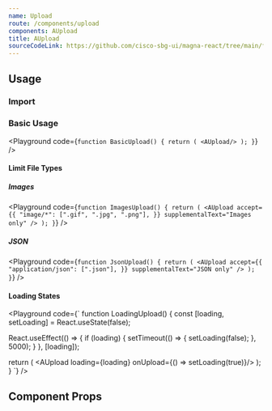 ```yaml
---
name: Upload
route: /components/upload
components: AUpload
title: AUpload
sourceCodeLink: https://github.com/cisco-sbg-ui/magna-react/tree/main/framework/components/AUpload
---
```


## Usage

### Import

<ComponentImport components="AUpload" />

### Basic Usage

<Playground
  code={`
function BasicUpload() {
  return (
    <AUpload/>
  );
}
  `}
/>

#### Limit File Types

##### Images

<Playground
  code={`
function ImagesUpload() {
  return (
    <AUpload
      accept={{
        "image/*": [".gif", ".jpg", ".png"],
      }}
      supplementalText="Images only"
    />
  );
}
  `}
/>

##### JSON

<Playground
  code={`
function JsonUpload() {
  return (
    <AUpload
      accept={{
        "application/json": [".json"],
      }}
      supplementalText="JSON only"
    />
  );
}
  `}
/>

#### Loading States

<Playground
  code={`
function LoadingUpload() {
  const [loading, setLoading] = React.useState(false);

  React.useEffect(() => {
    if (loading) {
      setTimeout(() => {
        setLoading(false);
      }, 5000);
    }
  }, [loading]);

  return (
    <AUpload loading={loading} onUpload={() => setLoading(true)}/>
  );
}
  `}
/>

## Component Props

<Props of="AUpload" />
